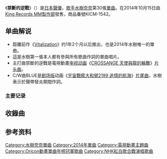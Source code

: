 {{Infobox Single 
| Name           = 禁斷的逆戰 
| Artist         = [[水樹奈奈|水樹奈奈]]
| Cover          = 
| Cover size     = 
| Album          = 
| A-side         = 
| B-side         = BLUE<br/> ドリームライダー
| Released       = 2014年10月15日
| Format         = [[单曲|Maxi单曲]]
| Recorded       = 2014年<br/>{{JPN}}
| Genre          = [[J-POP|J-POP]]・[[動畫歌曲|動畫歌曲]]
| Length         = 
| Label          = [[King_Records|King Records]]（KICM-1542）
| Writer         = 水樹奈奈（作詞 #1 #2 #3）<br/>加藤裕介（作曲 #1 #3．編曲 #1）<br/>[[吉木繪里子|吉木繪里子]]（作曲 #2）<br/>[[SAYURI|SAYURI]]（作詞 #3）<br/>藤間仁（Elements Garden）（編曲 #2）<br/>陶山隼（編曲 #3）
| Producer       = [[三嶋章夫|三嶋章夫]]
| Certification  = 
| Chart position = * 週間最高順位第5位（[[Oricon|Oricon]]）
| Last single    = [[Vitalization|Vitalization]]<br/>（2013年）
| This single    = '''禁断のレジスタンス'''<br/>（2014年）
| Next single    = [[伊甸園_(水樹奈奈單曲)|伊甸園]]<br/>（2015年）
| Misc           = {{External music video|{{YouTube|YHxSSEYA7_E|水樹奈々『禁断のレジスタンス』MUSIC CLIP（Full Ver.）}}}}
}}
《'''禁斷的逆戰'''》（{{lang-ja|禁断のレジスタンス}}）是[[日本|日本]][[聲優|聲優]]，[[歌手|歌手]][[水樹奈奈|水樹奈奈]]第30張[[單曲|單曲]]。在2014年10月15日由[[King_Records_MM製作部|King Records MM製作部]]發售，商品番號KICM-1542。

== 单曲解说 ==
*距離前作《[[Vitalization|Vitalization]]》约1年2个月以后推出，也是2014年水樹唯一的單曲。
*這是水樹第一張本人都有參與所有歌曲作詞的單曲唱片。
*主打曲禁斷的逆戰是電視動畫[[电视动画|电视动画]]《[[CROSSANGE_天使與龍的輪舞|CROSSANGE 天使與龍的輪舞]]》[[主题曲|片头曲]]。
*C/W曲BLUE是[[剧场版|剧场版]]动画《[[宇宙戰艦大和號2199|宇宙戰艦大和號2199 追憶的航海]]》[[主題歌|片尾曲]]，水樹表示於聲帶發炎期間作詞。

=== 主要记录 ===

== 收錄曲 ==
{{tracklist
| collapsed       = 
| headline        = CD单曲
| extra_column    = 編曲
| total_length    = 
| all_writing     =
| all_lyrics      = 
| all_music       = 
| all_arrangements= 

| title1          = 禁断のレジスタンス
| note1           = [[电视动画|电视动画]][[CROSSANGE_天使與龍的輪舞|CROSSANGE 天使與龍的輪舞]][[主题曲|片头曲]]（OP）
| writer1         = 
| lyrics1         = 水樹奈奈
| music1          = 加藤裕介
| extra1          = 加藤裕介
| length1         = 

| title2          = BLUE
| note2           = [[剧场版|剧场版]]动画[[宇宙戰艦大和號2199|宇宙戰艦大和號2199 追憶的航海]][[主題歌|片尾曲]]（ED）
| writer2         = 
| lyrics2         = 水樹奈奈
| music2          = [[吉木绘里子|吉木绘里子]] 
| extra2          = [[藤間仁|藤間仁]]（Elements Garden）
| length2         = 

| title3          = ドリームライダー
| note3           = 
| writer3         =
| lyrics3         = 水樹奈奈、[[片山さゆり|SAYURI]]
| music3          = 加藤裕介
| extra3          = 陶山隼
| length3         = 
}}

== 参考资料 ==
{{reflist}}

{{水樹奈奈}}
{{Oricon動畫單曲年榜冠軍 (2010年代)}}
{{DEFAULTSORT:Kindan no rejisutansu}}

[[Category:水樹奈奈單曲|Category:水樹奈奈單曲]]
[[Category:2014年單曲|Category:2014年單曲]]
[[Category:電視動畫主題曲|Category:電視動畫主題曲]]
[[Category:Oricon動畫單曲年榜冠軍歌曲|Category:Oricon動畫單曲年榜冠軍歌曲]]
[[Category:NHK紅白歌合戰演唱歌曲|Category:NHK紅白歌合戰演唱歌曲]]
